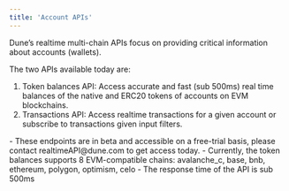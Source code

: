 ```yaml
---
title: 'Account APIs'
---
```


Dune’s realtime multi-chain APIs focus on providing critical information about accounts (wallets).

The two APIs available today are:

1. Token balances API: Access accurate and fast (sub 500ms) real time balances of the native and ERC20 tokens of accounts on EVM blockchains.
2. Transactions API: Access realtime transactions for a given account or subscribe to transactions given input filters.

<Note> 
- These endpoints are in beta and accessible on a free-trial basis, please contact realtimeAPI@dune.com to get access today. 
</Note>
<Tip>
    - Currently, the token balances supports 8 EVM-compatible chains: avalanche_c, base, bnb, ethereum, polygon, optimism, celo
    - The response time of the API is sub 500ms 
</Tip>